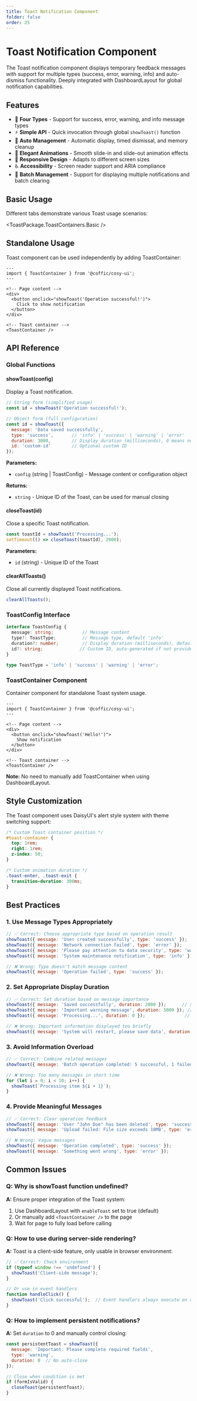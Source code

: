 ```yaml
---
title: Toast Notification Component
folder: false
order: 25
---
```



# Toast Notification Component

The Toast notification component displays temporary feedback messages with support for multiple types (success, error, warning, info) and auto-dismiss functionality. Deeply integrated with DashboardLayout for global notification capabilities.

## Features

- 🎯 **Four Types** - Support for success, error, warning, and info message types
- ⚡ **Simple API** - Quick invocation through global `showToast()` function
- 🔄 **Auto Management** - Automatic display, timed dismissal, and memory cleanup
- 🎨 **Elegant Animations** - Smooth slide-in and slide-out animation effects
- 📱 **Responsive Design** - Adapts to different screen sizes
- ♿ **Accessibility** - Screen reader support and ARIA compliance
- 🔧 **Batch Management** - Support for displaying multiple notifications and batch clearing

## Basic Usage

Different tabs demonstrate various Toast usage scenarios:

<ToastPackage.ToastContainers.Basic />

## Standalone Usage

Toast component can be used independently by adding ToastContainer:

```astro
---
import { ToastContainer } from '@coffic/cosy-ui';
---

<!-- Page content -->
<div>
  <button onclick="showToast('Operation successful!')">
    Click to show notification
  </button>
</div>

<!-- Toast container -->
<ToastContainer />
```

## API Reference

### Global Functions

#### showToast(config)

Display a Toast notification.

```javascript
// String form (simplified usage)
const id = showToast('Operation successful!');

// Object form (full configuration)
const id = showToast({
  message: 'Data saved successfully',
  type: 'success',       // 'info' | 'success' | 'warning' | 'error'
  duration: 3000,        // Display duration (milliseconds), 0 means no auto-close
  id: 'custom-id'        // Optional custom ID
});
```

**Parameters:**
- `config` (string | ToastConfig) - Message content or configuration object

**Returns:**
- `string` - Unique ID of the Toast, can be used for manual closing

#### closeToast(id)

Close a specific Toast notification.

```javascript
const toastId = showToast('Processing...');
setTimeout(() => closeToast(toastId), 2000);
```

**Parameters:**
- `id` (string) - Unique ID of the Toast

#### clearAllToasts()

Close all currently displayed Toast notifications.

```javascript
clearAllToasts();
```

### ToastConfig Interface

```typescript
interface ToastConfig {
  message: string;           // Message content
  type?: ToastType;          // Message type, default 'info'
  duration?: number;         // Display duration (milliseconds), default 3000
  id?: string;              // Custom ID, auto-generated if not provided
}

type ToastType = 'info' | 'success' | 'warning' | 'error';
```

### ToastContainer Component

Container component for standalone Toast system usage.

```astro
---
import { ToastContainer } from '@coffic/cosy-ui';
---

<!-- Page content -->
<div>
  <button onclick="showToast('Hello!')">
    Show notification
  </button>
</div>

<!-- Toast container -->
<ToastContainer />
```

**Note:** No need to manually add ToastContainer when using DashboardLayout.

## Style Customization

The Toast component uses DaisyUI's alert style system with theme switching support:

```css
/* Custom Toast container position */
#toast-container {
  top: 1rem;
  right: 1rem;
  z-index: 50;
}

/* Custom animation duration */
.toast-enter, .toast-exit {
  transition-duration: 300ms;
}
```

## Best Practices

### 1. Use Message Types Appropriately

```javascript
// ✅ Correct: Choose appropriate type based on operation result
showToast({ message: 'User created successfully', type: 'success' });
showToast({ message: 'Network connection failed', type: 'error' });
showToast({ message: 'Please pay attention to data security', type: 'warning' });
showToast({ message: 'System maintenance notification', type: 'info' });

// ❌ Wrong: Type doesn't match message content
showToast({ message: 'Operation failed', type: 'success' });
```

### 2. Set Appropriate Display Duration

```javascript
// ✅ Correct: Set duration based on message importance
showToast({ message: 'Saved successfully', duration: 2000 });      // Simple confirmation
showToast({ message: 'Important warning message', duration: 5000 }); // Important reminder
showToast({ message: 'Processing...', duration: 0 });               // Requires manual closing

// ❌ Wrong: Important information displayed too briefly
showToast({ message: 'System will restart, please save data', duration: 1000 });
```

### 3. Avoid Information Overload

```javascript
// ✅ Correct: Combine related messages
showToast({ message: 'Batch operation completed: 5 successful, 1 failed', type: 'warning' });

// ❌ Wrong: Too many messages in short time
for (let i = 0; i < 10; i++) {
  showToast(`Processing item ${i + 1}`);
}
```

### 4. Provide Meaningful Messages

```javascript
// ✅ Correct: Clear operation feedback
showToast({ message: 'User "John Doe" has been deleted', type: 'success' });
showToast({ message: 'Upload failed: File size exceeds 10MB', type: 'error' });

// ❌ Wrong: Vague messages
showToast({ message: 'Operation completed', type: 'success' });
showToast({ message: 'Something went wrong', type: 'error' });
```

## Common Issues

### Q: Why is showToast function undefined?

**A:** Ensure proper integration of the Toast system:

1. Use DashboardLayout with `enableToast` set to true (default)
2. Or manually add `<ToastContainer />` to the page
3. Wait for page to fully load before calling

### Q: How to use during server-side rendering?

**A:** Toast is a client-side feature, only usable in browser environment:

```javascript
// ✅ Correct: Check environment
if (typeof window !== 'undefined') {
  showToast('Client-side message');
}

// Or use in event handlers
function handleClick() {
  showToast('Click successful');  // Event handlers always execute on client-side
}
```

### Q: How to implement persistent notifications?

**A:** Set `duration` to 0 and manually control closing:

```javascript
const persistentToast = showToast({
  message: 'Important: Please complete required fields',
  type: 'warning',
  duration: 0  // No auto-close
});

// Close when condition is met
if (formIsValid) {
  closeToast(persistentToast);
}
```

 